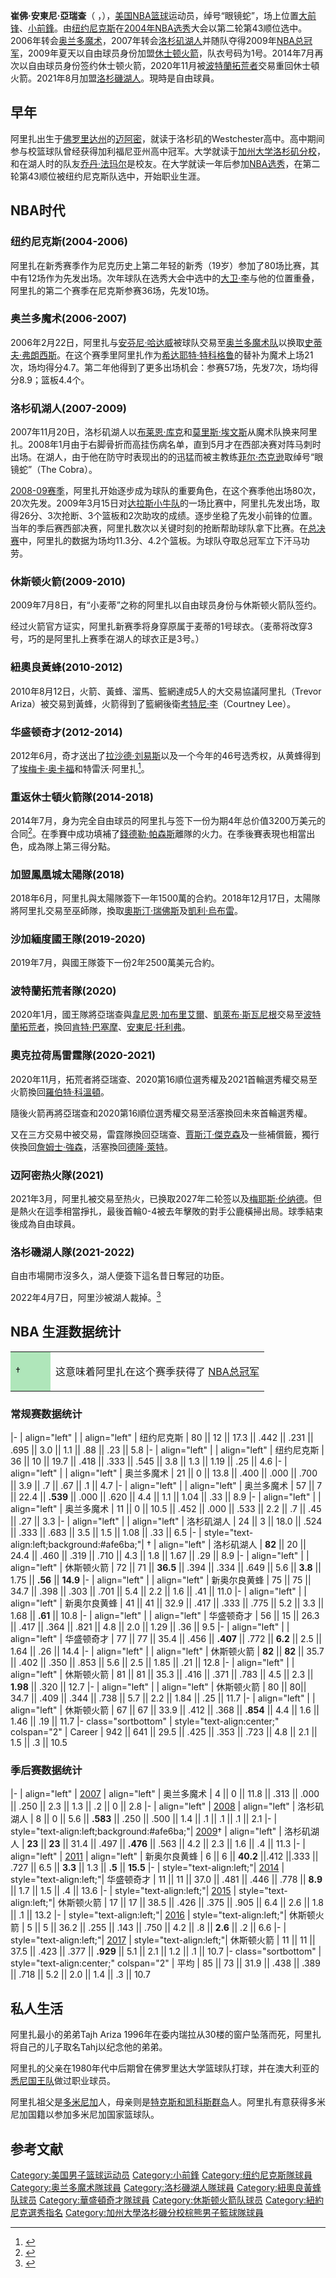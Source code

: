 {{noteTA|G1=NBA
|1=zh-hans:阿里扎; zh-hk:阿里沙; zh-tw:亞瑞查;
|2=zh-cn:特雷沃; zh-hk:卓沃; zh-tw:崔佛;
}}
{{Infobox NBA Player
| image = Trevor Ariza Wizards.jpg
| caption = 2013年[[華盛頓巫師|華盛頓巫師]]時期的亞瑞查
| name = 崔佛·亞瑞查<br/>Trevor Ariza
| position = [[大前锋|大前锋]] / [[小前鋒|小前鋒]]
| height_ft = 6 
| height_in = 8
| weight_lb  = 215
| league = 
| number = 
| team = 自由球員
| nationality = {{USA}}
| birth_date = {{birth date and age|1985|6|30}}
| birth_place = {{USA}}[[佛罗里达州|佛罗里达州]][[迈阿密|迈阿密]]
| college = [[洛杉磯加利福尼亞大學|加州大學洛杉磯分校]] (2003–2004)
| draft_round = 2
| draft_pick  = 43
| draft_year = 2004
| draft_team = [[纽约尼克斯|纽约尼克斯]]
| career_start = 2004年
| career_end   = 
| years1 = {{nbay|2004|start}}–{{nbay|2005|end}}
| team1 = [[紐約尼克|紐約尼克]]
| years2 = {{nbay|2005|end}}–{{nbay|2007|start}}
| team2 = [[奧蘭多魔術|奧蘭多魔術]]
| years3 = {{nbay|2007|start}}–{{nbay|2008|end}}
| team3 = [[洛杉磯湖人|洛杉磯湖人]]
| years4 = {{nbay|2009|full=y}}
| team4 = [[休士頓火箭|休士頓火箭]]
| years5 = {{nbay|2010|start}}–{{nbay|2011|end}}
| team5 = [[紐奧良黃蜂|紐奧良黃蜂]]
| years6 = {{nbay|2012|start}}–{{nbay|2013|end}}
| team6 = [[華盛頓巫師|華盛頓巫師]]
| years7 = {{nbay|2014|start}}–{{nbay|2017|end}}
| team7 = [[休士頓火箭|休士頓火箭]]
| years8 = {{nbay|2018|start}}
| team8 = [[鳳凰城太陽|鳳凰城太陽]]
| years9 = {{nbay|2018|full=y}}
| team9 = [[華盛頓巫師|華盛頓巫師]]
| years10 = {{nbay|2019|full=y}}
| team10 = [[沙加緬度國王|沙加緬度國王]]
| years11 = {{nbay|2019|end}}
| team11 = [[波特蘭拓荒者|波特蘭拓荒者]]
| years12 = {{nbay|2020|end}}
| team12 = [[邁阿密熱火|邁阿密熱火]]
| years13 = {{nbay|2021|start}}–{{nbay|2021|end}}
| team13 = [[洛杉磯湖人|洛杉磯湖人]]
| former_teams = 
| awards = *[[NBA总冠军列表|NBA总冠军]] ([[2009年NBA總決賽|2009]])
*{{tsl|en|California Mr. Basketball|加州籃球先生}} (2003)
}}

'''崔佛·安東尼·亞瑞查'''（{{lang-en|'''Trevor Anthony Ariza'''}} ，{{bd|1985年|6月30日|catIdx=F}}），[[美国|美国]][[NBA|NBA]][[篮球|篮球]]运动员，绰号“眼镜蛇”，场上位置[[大前锋|大前锋]]、[[小前鋒|小前鋒]]。由[[纽约尼克斯|纽约尼克斯]]在[[2004年NBA选秀|2004年NBA选秀]]大会以第二轮第43顺位选中。2006年转会[[奥兰多魔术|奥兰多魔术]]，2007年转会[[洛杉矶湖人|洛杉矶湖人]]并随队夺得2009年[[NBA总冠军|NBA总冠军]]，2009年夏天以自由球员身份加盟[[休士顿火箭|休士顿火箭]]，队衣号码为1号。2014年7月再次以自由球员身份签约休士顿火箭，2020年11月被[[波特蘭拓荒者|波特蘭拓荒者]]交易重回休士頓火箭。2021年8月加盟[[洛杉磯湖人|洛杉磯湖人]]。現時是自由球員。

==早年==
阿里扎出生于[[佛罗里达州|佛罗里达州]]的[[迈阿密|迈阿密]]，就读于洛杉矶的Westchester高中。高中期间参与校篮球队曾经获得加利福尼亚州高中冠军。大学就读于[[加州大学洛杉矶分校|加州大学洛杉矶分校]]，和在湖人时的队友[[乔丹·法玛尔|乔丹·法玛尔]]是校友。在大学就读一年后参加[[NBA选秀|NBA选秀]]，在第二轮第43顺位被纽约尼克斯队选中，开始职业生涯。

==NBA时代==

===纽约尼克斯(2004-2006)===
阿里扎在新秀赛季作为尼克历史上第二年轻的新秀（19岁）参加了80场比赛，其中有12场作为先发出场。次年球队在选秀大会中选中的[[大卫·李|大卫·李]]与他的位置重叠，阿里扎的第二个赛季在尼克斯参赛36场，先发10场。

===奥兰多魔术(2006-2007)===
2006年2月22日，阿里扎与[[安芬尼·哈达威|安芬尼·哈达威]]被球队交易至[[奥兰多魔术队|奥兰多魔术队]]以换取[[史蒂夫·弗朗西斯|史蒂夫·弗朗西斯]]。在这个赛季里阿里扎作为[[希达耶特·特科格鲁|希达耶特·特科格鲁]]的替补为魔术上场21次，场均得分4.7。第二年他得到了更多出场机会：参赛57场，先发7次，场均得分8.9；篮板4.4个。

===洛杉矶湖人(2007-2009)===
2007年11月20日，洛杉矶湖人以[[布莱恩·库克|布莱恩·库克]]和[[莫里斯·埃文斯|莫里斯·埃文斯]]从魔术队换来阿里扎。2008年1月由于右脚骨折而高挂伤病名单，直到5月才在西部决赛对阵马刺时出场。在湖人，由于他在防守时表现出的的迅猛而被主教练[[菲尔·杰克逊|菲尔·杰克逊]]取绰号“眼镜蛇”（The Cobra）。

[[2008-09_NBA赛季|2008-09赛季]]，阿里扎开始逐步成为球队的重要角色，在这个赛季他出场80次，20次先发。2009年3月15日对[[达拉斯小牛队|达拉斯小牛队]]的一场比赛中，阿里扎先发出场，取得26分、3次抢断、3个篮板和2次助攻的成绩。逐步坐稳了先发小前锋的位置。当年的季后赛西部决赛，阿里扎数次以关键时刻的抢断帮助球队拿下比赛。在[[2009年NBA总决赛|总决赛]]中，阿里扎的数据为场均11.3分、4.2个篮板。为球队夺取总冠军立下汗马功劳。

===休斯顿火箭(2009-2010)===
2009年7月8日，有“小麦蒂”之称的阿里扎以自由球员身份与休斯顿火箭队签约。

经过火箭官方证实，阿里扎新赛季将身穿原属于麦蒂的1号球衣。（麦蒂将改穿3号，巧的是阿里扎上赛季在湖人的球衣正是3号。）

===紐奧良黃蜂(2010-2012)===
2010年8月12日，火箭、黃蜂、溜馬、籃網達成5人的大交易協議阿里扎（Trevor Ariza）被交易到黃蜂，火箭得到了籃網後衛[[考特尼·李|考特尼·李]]（Courtney Lee）。

===华盛顿奇才(2012-2014)===
2012年6月，奇才送出了[[拉沙德·刘易斯|拉沙德·刘易斯]]以及一个今年的46号选秀权，从黄蜂得到了[[埃梅卡·奥卡福|埃梅卡·奥卡福]]和特雷沃·阿里扎<ref>{{cite news|url=http://sports.sina.com.cn/k/2012-06-21/02416108632.shtml|title=奇才黄蜂完成交易 亿元先生换来前榜眼秀+阿里扎|date=2012-06-21|publisher=新浪|accessdate=2014-07-13|archive-date=2019-05-20|archive-url=https://web.archive.org/web/20190520122621/http://sports.sina.com.cn/k/2012-06-21/02416108632.shtml|dead-url=no}}</ref>。

===重返休士頓火箭隊(2014-2018)===
2014年7月，身为完全自由球员的阿里扎与签下一份为期4年总价值3200万美元的合同<ref>{{cite news|url=http://news.xinhuanet.com/sports/2014-07/13/c_126744751.htm|title=阿里扎4年3200万签火箭 休城仍有空间留下帕帅|date=2014-07-13|publisher=新华网|accessdate=2014-07-13|archive-date=2015-05-30|archive-url=https://web.archive.org/web/20150530124408/http://news.xinhuanet.com/sports/2014-07/13/c_126744751.htm|dead-url=no}}</ref>。在季賽中成功填補了[[錢德勒·帕森斯|錢德勒·帕森斯]]離隊的火力。在季後賽表現也相當出色，成為隊上第三得分點。

===加盟鳳凰城太陽隊(2018)===
2018年6月，阿里扎與太陽隊簽下一年1500萬的合約。2018年12月17日，太陽隊將阿里扎交易至巫師隊，換取[[奧斯汀·瑞佛斯|奧斯汀·瑞佛斯]]及[[小凯利·乌布雷|凱利·烏布雷]]。

===沙加緬度國王隊(2019-2020)===
2019年7月，與國王隊簽下一份2年2500萬美元合約。

===波特蘭拓荒者隊(2020)===
2020年1月，國王隊將亞瑞查與[[韋尼恩·加布里艾爾|韋尼恩·加布里艾爾]]、[[凱萊布·斯瓦尼根|凱萊布·斯瓦尼根]]交易至[[波特蘭拓荒者|波特蘭拓荒者]]，換回[[肯特·巴塞摩|肯特·巴塞摩]]、[[安東尼·托利弗|安東尼·托利弗]]。

===奧克拉荷馬雷霆隊(2020-2021)===
2020年11月，拓荒者將亞瑞查、2020第16順位選秀權及2021首輪選秀權交易至火箭換回[[羅伯特·科溫頓|羅伯特·科溫頓]]。

隨後火箭再將亞瑞查和2020第16順位選秀權交易至活塞換回未來首輪選秀權。

又在三方交易中被交易，雷霆隊換回亞瑞查、[[賈斯汀·傑克森|賈斯汀·傑克森]]及一些補償籤，獨行俠換回[[詹姆士·強森|詹姆士·強森]]，活塞換回[[德隆·萊特|德隆·萊特]]。

===迈阿密热火隊(2021)===
2021年3月，阿里扎被交易至热火，已换取2027年二轮签以及[[梅耶斯·伦纳德|梅耶斯·伦纳德]]。但是熱火在這季相當掙扎，最後首輪0-4被去年擊敗的對手公鹿橫掃出局。球季結束後成為自由球員。

===洛杉磯湖人隊(2021-2022)===
自由市場開市沒多久，湖人便簽下這名昔日奪冠的功臣。

2022年4月7日，阿里沙被湖人裁掉。<ref>{{Cite web |title=Lakers Waive Trevor Ariza |url=https://www.nba.com/lakers/releases/lakers-waive-trevor-ariza-4-7-22 |access-date=April 7, 2022 |website=NBA |archive-date=2022-04-19 |archive-url=https://web.archive.org/web/20220419065912/https://www.nba.com/lakers/releases/lakers-waive-trevor-ariza-4-7-22 }}</ref>

==NBA 生涯数据统计==

{{NBA player statistics legend}}

{| class="wikitable"
|-
| style="background:#afe6ba; width:3em;"|†
|这意味着阿里扎在这个赛季获得了 [[NBA总冠军列表|NBA总冠军]]
|}

===常规赛数据统计===
{{NBA player statistics start}}
|-
| align="left" | {{nbay|2004}}
| align="left" | 纽约尼克斯
| 80 || 12 || 17.3 || .442 || .231 || .695 || 3.0 || 1.1 || .88 || .23 || 5.8
|-
| align="left" | {{nbay|2005}}
| align="left" | 纽约尼克斯
| 36 || 10 || 19.7 || .418 || .333 || .545 || 3.8 || 1.3 || 1.19 || .25 || 4.6
|-
| align="left" | {{nbay|2005}}
| align="left" | 奥兰多魔术
| 21 || 0 || 13.8 || .400 || .000 || .700 || 3.9 || .7 || .67 || .1 || 4.7
|-
| align="left" | {{nbay|2006}}
| align="left" | 奥兰多魔术
| 57 || 7 || 22.4 || '''.539''' || .000 || .620 || 4.4 || 1.1 || 1.04 || .33 || 8.9
|-
| align="left" | {{nbay|2007}}
| align="left" | 奥兰多魔术
| 11 || 0 || 10.5 || .452 || .000 || .533 || 2.2 || .7 || .45 || .27 || 3.3
|-
| align="left" | {{nbay|2007}}
| align="left" | 洛杉矶湖人
| 24 || 3 || 18.0 || .524 || .333 || .683 || 3.5 || 1.5 || 1.08 || .33 || 6.5
|-
| style="text-align:left;background:#afe6ba;"| {{nbay|2008}}†
| align="left" | 洛杉矶湖人
| '''82''' || 20 || 24.4 || .460 || .319 || .710 || 4.3 || 1.8 || 1.67 || .29 || 8.9
|-
| align="left" | {{nbay|2009}}
| align="left" | 休斯顿火箭
| 72 || 71 || '''36.5''' || .394 || .334 || .649 || 5.6 || '''3.8''' || 1.75 || '''.56''' || '''14.9'''
|-
| align="left" | {{nbay|2010}}
| align="left" | 新奥尔良黄蜂
| 75 || 75 || 34.7 || .398 || .303 || .701 || 5.4 || 2.2 || 1.6 || .41 || 11.0
|-
| align="left" | {{nbay|2011}}
| align="left" | 新奥尔良黄蜂
| 41 || 41 || 32.9 || .417 || .333 || .775 || 5.2 || 3.3 || 1.68 || '''.61''' || 10.8
|-
| align="left" | {{nbay|2012}}
| align="left" | 华盛顿奇才
| 56 || 15 || 26.3 || .417 || .364 || .821 || 4.8 || 2.0 || 1.29 || .36 || 9.5
|-
| align="left" | {{nbay|2013}}
| align="left" | 华盛顿奇才
| 77 || 77 || 35.4 || .456 || '''.407''' || .772 || '''6.2''' || 2.5 || 1.64 || .26 || 14.4
|-
| align="left" | {{nbay|2014}}
| align="left" | 休斯顿火箭
| '''82''' || '''82''' || 35.7 || .402 || .350 || .853 || 5.6 || 2.5 || 1.85 || .21 || 12.8
|-
| align="left" | {{nbay|2015}}
| align="left" | 休斯顿火箭
| 81 || 81 || 35.3 || .416 || .371 || .783 || 4.5 || 2.3 || '''1.98''' || .320 || 12.7
|-
| align="left" | {{nbay|2016}}
| align="left" | 休斯顿火箭
| 80 || 80|| 34.7 || .409 || .344 || .738 || 5.7 || 2.2 || 1.84 || .25 || 11.7
|-
| align="left" | {{nbay|2017}}
| align="left" | 休斯顿火箭
| 67 || 67 || 33.9 || .412 || .368 || '''.854''' || 4.4 || 1.6 || 1.46 || .19 || 11.7
|- class="sortbottom"
| style="text-align:center;" colspan="2" | Career
| 942 || 641 || 29.5 || .425 || .353 || .723 || 4.8 || 2.1 || 1.5 || .3 || 10.5
{{s-end}}

===季后赛数据统计===
{{NBA player statistics start}}
|-
| align="left" | [[2007年NBA季后赛|2007]]
| align="left" | 奥兰多魔术
| 4 || 0 || 11.8 || .313 || .000 || .250 || 2.3 || 1.3 || .2 || 0 || 2.8
|-
| align="left" | [[2008年NBA季后赛|2008]]
| align="left" | 洛杉矶湖人
| 8 || 0 || 5.6 || '''.583''' || .250 || .500 || 1.4 || .1 || .1 || .1 || 2.1
|-
| style="text-align:left;background:#afe6ba;"| [[2009年NBA季后赛|2009]]†
| align="left" | 洛杉矶湖人
| '''23''' || '''23''' || 31.4 || .497 || '''.476''' || .563 || 4.2 || 2.3 || 1.6 || .4 || 11.3
|-
| align="left" | [[2011年NBA季后赛|2011]]
| align="left" | 新奥尔良黄蜂
| 6 || 6 || '''40.2''' ||.412 ||.333 || .727 || 6.5 || '''3.3''' || 1.3 || '''.5''' || '''15.5'''
|-
| style="text-align:left;"| [[2014年NBA季后赛|2014]]
| style="text-align:left;"| 华盛顿奇才
| 11 || 11 || 37.0 || .481 || .446 || .778 || '''8.9''' || 1.7 || 1.5 || .4 || 13.6
|-
| style="text-align:left;"| [[2015年NBA季后赛|2015]]
| style="text-align:left;"| 休斯顿火箭
| 17 || 17 || 38.5 || .426 || .375 || .905 || 6.4 || 2.6 || 1.8 || .1 || 13.2
|-
| style="text-align:left;"| [[2016年NBA季后赛|2016]]
| style="text-align:left;"| 休斯顿火箭
| 5 || 5 || 36.2 || .255 || .143 || .750 || 4.2 || .8 || '''2.6''' || .2 || 6.6
|-
| style="text-align:left;"| [[2017年NBA季后赛|2017]]
| style="text-align:left;"| 休斯顿火箭
| 11 || 11 || 37.5 || .423 || .377 || '''.929''' || 5.1 || 2.1 ||  1.2 || .1 || 10.7
|- class="sortbottom"
| style="text-align:center;" colspan="2" | 平均
| 85 || 73 || 31.9 || .438 || .389 || .718 || 5.2 || 2.0 || 1.4 || .3 || 10.7
{{s-end}}

==私人生活==
阿里扎最小的弟弟Tajh Ariza 1996年在委内瑞拉从30楼的窗户坠落而死，阿里扎将自己的儿子取名Tahj以纪念他的弟弟。

阿里扎的父亲在1980年代中后期曾在佛罗里达大学篮球队打球，并在澳大利亚的[[悉尼国王队|悉尼国王队]]做过职业球员。

阿里扎祖父是[[多米尼加|多米尼加]]人，母亲则是[[特克斯和凯科斯群岛|特克斯和凯科斯群岛]]人。阿里扎有意获得多米尼加国籍以参加多米尼加国家篮球队。

== 参考文献 ==
{{reflist}}

{{2004 NBA Draft}}
{{Los Angeles Lakers 2008–09 NBA champions}}

{{Authority control}}
{{DEFAULTSORT:Ariza, Trevor}}
[[Category:美国男子篮球运动员|Category:美国男子篮球运动员]]
[[Category:小前鋒|Category:小前鋒]]
[[Category:纽约尼克斯隊球員|Category:纽约尼克斯隊球員]]
[[Category:奥兰多魔术隊球員|Category:奥兰多魔术隊球員]]
[[Category:洛杉磯湖人隊球員|Category:洛杉磯湖人隊球員]]
[[Category:紐奧良黃蜂队球员|Category:紐奧良黃蜂队球员]]
[[Category:華盛頓奇才隊球員|Category:華盛頓奇才隊球員]]
[[Category:休斯顿火箭队球员|Category:休斯顿火箭队球员]]
[[Category:紐約尼克選秀指名|Category:紐約尼克選秀指名]]
[[Category:加州大學洛杉磯分校棕熊男子籃球隊球員|Category:加州大學洛杉磯分校棕熊男子籃球隊球員]]